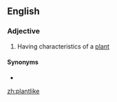==English==

===Adjective===
{{en-adj}}

# Having characteristics of a [[plant]]

====Synonyms====
* {{l|en|phytoid}}

[[zh:plantlike]]